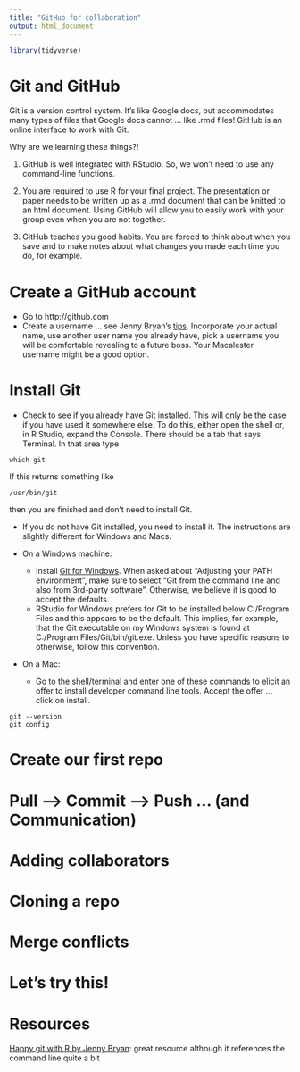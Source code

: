 ```yaml
---
title: "GitHub for collaboration"
output: html_document
---
```


```r
library(tidyverse)
```

# Git and GitHub

Git is a version control system. It's like Google docs, but accommodates many types of files that Google docs cannot ... like .rmd files! GitHub is an online interface to work with Git. 

Why are we learning these things?!

1. GitHub is well integrated with RStudio. So, we won't need to use any command-line functions.

2. You are required to use R for your final project. The presentation or paper needs to be written up as a .rmd document that can be knitted to an html document. Using GitHub will allow you to easily work with your group even when you are not together.

3. GitHub teaches you good habits. You are forced to think about when you save and to make notes about what changes you made each time you do, for example.


# Create a GitHub account

* Go to http://github.com
* Create a username ... see Jenny Bryan's [tips](https://happygitwithr.com/github-acct.html). Incorporate your actual name, use another user name you already have, pick a username you will be comfortable revealing to a future boss. Your Macalester username might be a good option. 

# Install Git

* Check to see if you already have Git installed. This will only be the case if you have used it somewhere else. To do this, either open the shell or, in R Studio, expand the Console. There should be a tab that says Terminal. In that area type

```
which git
```

If this returns something like

```
/usr/bin/git
```

then you are finished and don't need to install Git.

* If you do not have Git installed, you need to install it. The instructions are slightly different for Windows and Macs.

* On a Windows machine:

  + Install [Git for Windows](https://gitforwindows.org/). When asked about “Adjusting your PATH environment”, make sure to select “Git from the command line and also from 3rd-party software”. Otherwise, we believe it is good to accept the defaults. 
  + RStudio for Windows prefers for Git to be installed below C:/Program Files and this appears to be the default. This implies, for example, that the Git executable on my Windows system is found at C:/Program Files/Git/bin/git.exe. Unless you have specific reasons to otherwise, follow this convention.
  
* On a Mac:

  + Go to the shell/terminal and enter one of these commands to elicit an offer to install developer command line tools. Accept the offer ... click on install.
  
```
git --version
git config
```

# Create our first repo

# Pull --> Commit --> Push ... (and Communication)

# Adding collaborators

# Cloning a repo

# Merge conflicts

# Let's try this!

# Resources

[Happy git with R by Jenny Bryan](https://happygitwithr.com/): great resource although it references the command line quite a bit








